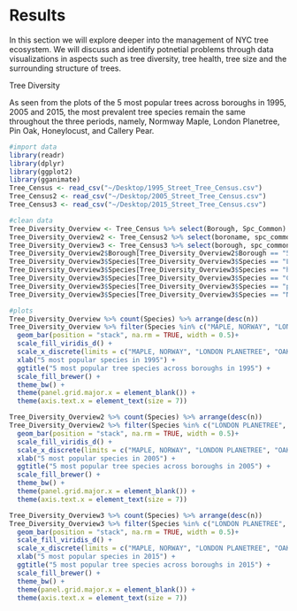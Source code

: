 # Results
In this section we will explore deeper into the management of NYC tree ecosystem. We will discuss and identify potnetial problems through data visualizations in aspects such as tree diversity, tree health, tree size and the surrounding structure of trees.

Tree Diversity

As seen from the plots of the 5 most popular trees across boroughs in 1995, 2005 and 2015, the most prevalent tree species remain the same throughout the three periods, namely, Normway Maple, London Planetree, Pin Oak, Honeylocust, and Callery Pear.
```r
#import data
library(readr)
library(dplyr)
library(ggplot2)
library(gganimate)
Tree_Census <- read_csv("~/Desktop/1995_Street_Tree_Census.csv")
Tree_Census2 <- read_csv("~/Desktop/2005_Street_Tree_Census.csv")
Tree_Census3 <- read_csv("~/Desktop/2015_Street_Tree_Census.csv")

#clean data
Tree_Diversity_Overview <- Tree_Census %>% select(Borough, Spc_Common) %>% rename(Species = Spc_Common)
Tree_Diversity_Overview2 <- Tree_Census2 %>% select(boroname, spc_common) %>% rename(Borough = boroname, Species = spc_common)
Tree_Diversity_Overview3 <- Tree_Census3 %>% select(borough, spc_common) %>% rename(Borough = borough, Species = spc_common)
Tree_Diversity_Overview2$Borough[Tree_Diversity_Overview2$Borough == "5"] <- "Staten Island"
Tree_Diversity_Overview3$Species[Tree_Diversity_Overview3$Species == "London planetree"] <- "LONDON PLANETREE"
Tree_Diversity_Overview3$Species[Tree_Diversity_Overview3$Species == "honeylocust"] <- "HONEYLOCUST"
Tree_Diversity_Overview3$Species[Tree_Diversity_Overview3$Species == "Callery pear"] <- "PEAR, CALLERY"
Tree_Diversity_Overview3$Species[Tree_Diversity_Overview3$Species == "pin oak"] <- "OAK, PIN"
Tree_Diversity_Overview3$Species[Tree_Diversity_Overview3$Species == "Norway maple"] <- "MAPLE, NORWAY"

#plots
Tree_Diversity_Overview %>% count(Species) %>% arrange(desc(n))
Tree_Diversity_Overview %>% filter(Species %in% c("MAPLE, NORWAY", "LONDON PLANETREE", "OAK, PIN", "HONEYLOCUST", "PEAR, CALLERY")) %>% ggplot( aes(x = Species, fill = Borough)) + 
  geom_bar(position = "stack", na.rm = TRUE, width = 0.5)+
  scale_fill_viridis_d() +
  scale_x_discrete(limits = c("MAPLE, NORWAY", "LONDON PLANETREE", "OAK, PIN", "HONEYLOCUST", "PEAR, CALLERY")) +
  xlab("5 most popular species in 1995") +
  ggtitle("5 most popular tree species across boroughs in 1995") +
  scale_fill_brewer() +
  theme_bw() +
  theme(panel.grid.major.x = element_blank()) +
  theme(axis.text.x = element_text(size = 7))

Tree_Diversity_Overview2 %>% count(Species) %>% arrange(desc(n))
Tree_Diversity_Overview2 %>% filter(Species %in% c("LONDON PLANETREE", "MAPLE, NORWAY","PEAR, CALLERY", "HONEYLOCUST", "OAK, PIN")) %>% ggplot( aes(x = Species, fill = Borough)) + 
  geom_bar(position = "stack", na.rm = TRUE, width = 0.5)+
  scale_fill_viridis_d() +
  scale_x_discrete(limits = c("MAPLE, NORWAY", "LONDON PLANETREE", "OAK, PIN", "HONEYLOCUST", "PEAR, CALLERY")) +
  xlab("5 most popular species in 2005") +
  ggtitle("5 most popular tree species across boroughs in 2005") +
  scale_fill_brewer() +
  theme_bw() +
  theme(panel.grid.major.x = element_blank()) +
  theme(axis.text.x = element_text(size = 7))

Tree_Diversity_Overview3 %>% count(Species) %>% arrange(desc(n))
Tree_Diversity_Overview3 %>% filter(Species %in% c("LONDON PLANETREE", "HONEYLOCUST", "PEAR, CALLERY", "OAK, PIN", "MAPLE, NORWAY")) %>% ggplot( aes(x = Species, fill = Borough)) + 
  geom_bar(position = "stack", na.rm = TRUE, width = 0.5)+
  scale_fill_viridis_d() +
  scale_x_discrete(limits = c("MAPLE, NORWAY", "LONDON PLANETREE", "OAK, PIN", "HONEYLOCUST", "PEAR, CALLERY")) +
  xlab("5 most popular species in 2015") +
  ggtitle("5 most popular tree species across boroughs in 2015") +
  scale_fill_brewer() +
  theme_bw() +
  theme(panel.grid.major.x = element_blank()) +
  theme(axis.text.x = element_text(size = 7))
```


```r

```

